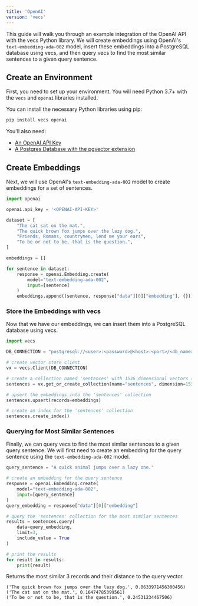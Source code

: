```yaml
---
title: 'OpenAI'
version: 'vecs'
---
```


This guide will walk you through an example integration of the OpenAI API with the vecs Python library. We will create embeddings using OpenAI's `text-embedding-ada-002` model, insert these embeddings into a PostgreSQL database using vecs, and then query vecs to find the most similar sentences to a given query sentence.

## Create an Environment

First, you need to set up your environment. You will need Python 3.7+ with the `vecs` and `openai` libraries installed.

You can install the necessary Python libraries using pip:

```sh
pip install vecs openai
```

You'll also need:

- [An OpenAI API Key](https://platform.openai.com/account/api-keys)
- [A Postgres Database with the pgvector extension](/vecs/hosting)

## Create Embeddings

Next, we will use OpenAI's `text-embedding-ada-002` model to create embeddings for a set of sentences.

```python
import openai

openai.api_key = '<OPENAI-API-KEY>'

dataset = [
    "The cat sat on the mat.",
    "The quick brown fox jumps over the lazy dog.",
    "Friends, Romans, countrymen, lend me your ears",
    "To be or not to be, that is the question.",
]

embeddings = []

for sentence in dataset:
    response = openai.Embedding.create(
        model="text-embedding-ada-002",
        input=[sentence]
    )
    embeddings.append((sentence, response["data"][0]["embedding"], {}))
```

### Store the Embeddings with vecs

Now that we have our embeddings, we can insert them into a PostgreSQL database using vecs.

```python
import vecs

DB_CONNECTION = "postgresql://<user>:<password>@<host>:<port>/<db_name>"

# create vector store client
vx = vecs.Client(DB_CONNECTION)

# create a collection named 'sentences' with 1536 dimensional vectors (default dimension for text-embedding-ada-002)
sentences = vx.get_or_create_collection(name="sentences", dimension=1536)

# upsert the embeddings into the 'sentences' collection
sentences.upsert(records=embeddings)

# create an index for the 'sentences' collection
sentences.create_index()
```

### Querying for Most Similar Sentences

Finally, we can query vecs to find the most similar sentences to a given query sentence. We will first need to create an embedding for the query sentence using the `text-embedding-ada-002` model.

```python
query_sentence = "A quick animal jumps over a lazy one."

# create an embedding for the query sentence
response = openai.Embedding.create(
    model="text-embedding-ada-002",
    input=[query_sentence]
)
query_embedding = response["data"][0]["embedding"]

# query the 'sentences' collection for the most similar sentences
results = sentences.query(
    data=query_embedding,
    limit=3,
    include_value = True
)

# print the results
for result in results:
    print(result)
```

Returns the most similar 3 records and their distance to the query vector.
```
('The quick brown fox jumps over the lazy dog.', 0.0633971456300456)
('The cat sat on the mat.', 0.16474785399561)
('To be or not to be, that is the question.', 0.24531234467506)
```

